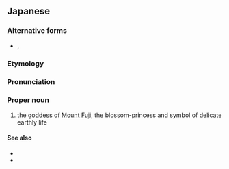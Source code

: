 ==Japanese==
{{ja-kanjitab|こ|はな|さ|o3=く|や|ひめ}}

===Alternative forms===
* {{ja-l|木花開耶姫}}, {{ja-l|木花開耶姫}}

===Etymology===
{{rfe|lang=ja}}

===Pronunciation===
{{ja-pron|このはなのさくやひめ}}

===Proper noun===
{{ja-pos|proper|このはなのさくや-ひめ|コノハナノサクヤ-ヒメ}}

# {{lb|ja|mythology|Shinto|sort=このはなのさくやひめ}} the [[goddess]] of [[Mount Fuji]], the blossom-princess and symbol of delicate earthly life

====See also====
* {{pedialite|lang=ja}}
* {{pedialite|Konohanasakuya-hime}}